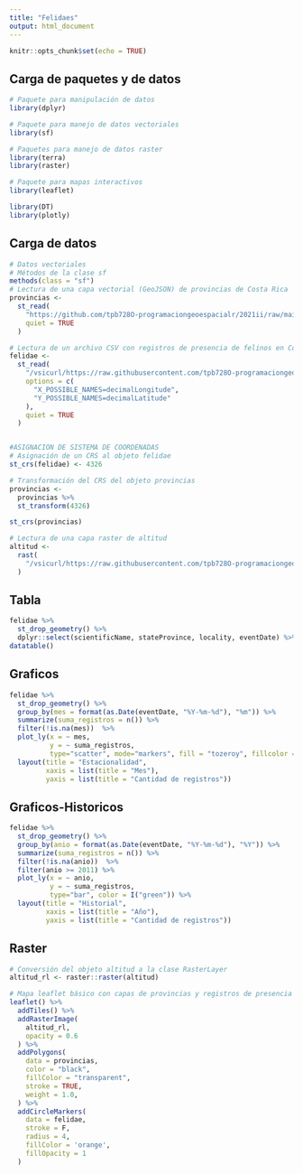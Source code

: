 ```yaml
---
title: "Felidaes"
output: html_document
---
```


```r
knitr::opts_chunk$set(echo = TRUE)
```

## Carga de paquetes y de datos
```r
# Paquete para manipulación de datos
library(dplyr)

# Paquete para manejo de datos vectoriales
library(sf)

# Paquetes para manejo de datos raster
library(terra)
library(raster)

# Paquete para mapas interactivos
library(leaflet)

library(DT)
library(plotly)

```

## Carga de datos

```r
# Datos vectoriales
# Métodos de la clase sf
methods(class = "sf")
# Lectura de una capa vectorial (GeoJSON) de provincias de Costa Rica
provincias <-
  st_read(
    "https://github.com/tpb728O-programaciongeoespacialr/2021ii/raw/main/datos/ign/delimitacion-territorial-administrativa/provincias.geojson",
    quiet = TRUE
  )

# Lectura de un archivo CSV con registros de presencia de felinos en Costa Rica
felidae <-
  st_read(
    "/vsicurl/https://raw.githubusercontent.com/tpb728O-programaciongeoespacialr/2021ii/main/datos/gbif/felidae.csv",
    options = c(
      "X_POSSIBLE_NAMES=decimalLongitude",
      "Y_POSSIBLE_NAMES=decimalLatitude"
    ),
    quiet = TRUE
  )


#ASIGNACION DE SISTEMA DE COORDENADAS
# Asignación de un CRS al objeto felidae
st_crs(felidae) <- 4326

# Transformación del CRS del objeto provincias
provincias <-
  provincias %>%
  st_transform(4326)

st_crs(provincias)

# Lectura de una capa raster de altitud
altitud <-
  rast(
    "/vsicurl/https://raw.githubusercontent.com/tpb728O-programaciongeoespacialr/2021ii/master/datos/worldclim/altitud.tif"
  )
```

## Tabla
```r
felidae %>%
  st_drop_geometry() %>%
  dplyr::select(scientificName, stateProvince, locality, eventDate) %>% 
datatable()

```

## Graficos
```r
felidae %>%
  st_drop_geometry() %>%
  group_by(mes = format(as.Date(eventDate, "%Y-%m-%d"), "%m")) %>%
  summarize(suma_registros = n()) %>%
  filter(!is.na(mes))  %>%
  plot_ly(x = ~ mes,
          y = ~ suma_registros,
          type="scatter", mode="markers", fill = "tozeroy", fillcolor = "green") %>%
  layout(title = "Estacionalidad",
         xaxis = list(title = "Mes"),
         yaxis = list(title = "Cantidad de registros"))

```

## Graficos-Historicos
```r
felidae %>%
  st_drop_geometry() %>%
  group_by(anio = format(as.Date(eventDate, "%Y-%m-%d"), "%Y")) %>%
  summarize(suma_registros = n()) %>%
  filter(!is.na(anio))  %>%
  filter(anio >= 2011) %>%
  plot_ly(x = ~ anio,
          y = ~ suma_registros,
          type="bar", color = I("green")) %>%
  layout(title = "Historial",
         xaxis = list(title = "Año"),
         yaxis = list(title = "Cantidad de registros"))

```


## Raster 


```r
# Conversión del objeto altitud a la clase RasterLayer
altitud_rl <- raster::raster(altitud)

# Mapa leaflet básico con capas de provincias y registros de presencia de felinos
leaflet() %>%
  addTiles() %>%
  addRasterImage(
    altitud_rl, 
    opacity = 0.6
  ) %>%    
  addPolygons(
    data = provincias,
    color = "black",
    fillColor = "transparent",
    stroke = TRUE,
    weight = 1.0,
  ) %>%
  addCircleMarkers(
    data = felidae,
    stroke = F,
    radius = 4,
    fillColor = 'orange',
    fillOpacity = 1
  )
```


